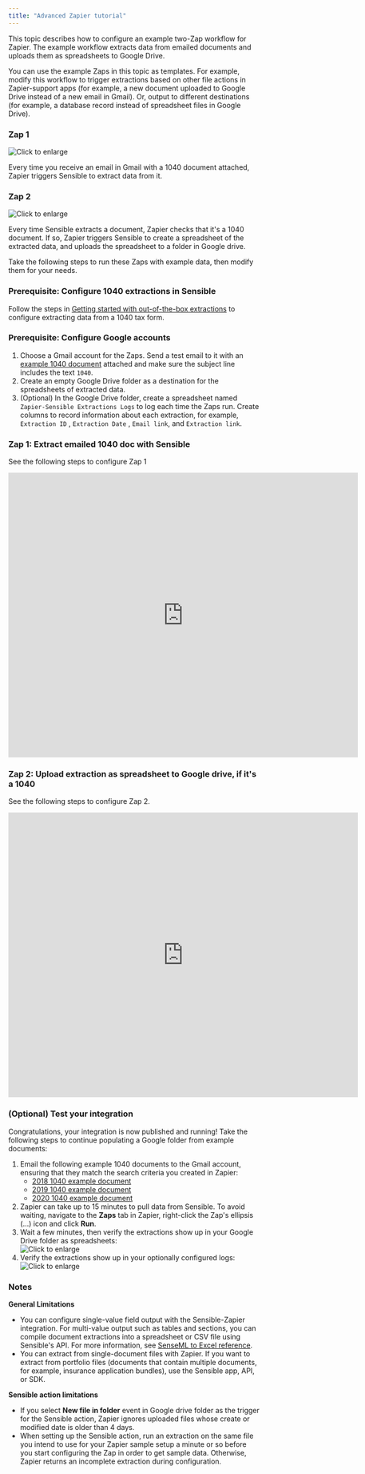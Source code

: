 ```yaml
---
title: "Advanced Zapier tutorial"
---
```


This topic describes how to configure an example two-Zap workflow for Zapier. The example workflow extracts data from emailed documents and uploads them as spreadsheets to Google Drive. 

You can use the example Zaps in this topic as templates. For example, modify this workflow to trigger extractions based on other file actions in Zapier-support apps (for example, a new document uploaded to Google Drive instead of a new email in Gmail). Or, output to different destinations (for example, a database record instead of spreadsheet files in Google Drive).

### Zap 1

![Click to enlarge](/assets/v0/images/screenshots/zapier_action_1.png)

Every time you receive an email in Gmail with a 1040 document attached, Zapier triggers Sensible to extract data from it.

### Zap 2

![Click to enlarge](/assets/v0/images/screenshots/zapier_action_2.png)

Every time Sensible extracts a document, Zapier checks that it's a 1040 document. If so, Zapier triggers Sensible to create a spreadsheet of the extracted data, and uploads the spreadsheet to a folder in Google drive.

Take the following steps to run these Zaps with example data, then modify them for your needs.

### Prerequisite: Configure 1040 extractions in Sensible

Follow the steps in [Getting started with out-of-the-box extractions](/layout-based-extractions/library-quickstart) to configure extracting data from a 1040 tax form. 

### Prerequisite: Configure Google accounts

1. Choose a Gmail account for the Zaps. Send a test email to it with an [example 1040 document](https://github.com/sensible-hq/sensible-configuration-library/raw/main/tax%5Fforms/1040/2021/1040%5F2021%5Fsample.pdf) attached and make sure the subject line includes the text `1040`.
2. Create an empty Google Drive folder as a destination for the spreadsheets of extracted data.
3. (Optional) In the Google Drive folder, create a spreadsheet named `Zapier-Sensible Extractions Logs` to log each time the Zaps run. Create columns to record information about each extraction, for example, `Extraction ID` , `Extraction Date` , `Email link`, and `Extraction link`.

### Zap 1: Extract emailed 1040 doc with Sensible

See the following steps to configure Zap 1

<iframe width="700" src="https://docs.google.com/presentation/d/e/2PACX-1vTFlT9rc8mGJVz1cCs4RJEww7u1I3X857_jikiWxwJoBJfbU-ITFe9h4U1HkVuGFQUlT44EwVmlJECP/embed?start=false&loop=false&delayms=5000" frameborder="0" width="960" height="569" allowfullscreen="true" mozallowfullscreen="true" webkitallowfullscreen="true"></iframe>


### Zap 2: Upload extraction as spreadsheet to Google drive, if it's a 1040

See the following steps to configure Zap 2.

<iframe width="700" src="https://docs.google.com/presentation/d/e/2PACX-1vTMJ5faM9JKFRzEVNym81e1PNuC0sLBi5fBLfJyj1HGIvbgCI8YbWpuPuKZWFABgBRPgun4ziZeUigX/embed?start=false&loop=false&delayms=5000" frameborder="0" width="960" height="569" allowfullscreen="true" mozallowfullscreen="true" webkitallowfullscreen="true"></iframe>

### (Optional) Test your integration

Congratulations, your integration is now published and running! Take the following steps to continue populating a Google folder from example documents:

1. Email the following example 1040 documents to the Gmail account, ensuring that they match the search criteria you created in Zapier:  
   * [2018 1040 example document](https://github.com/sensible-hq/sensible-configuration-library/tree/main/tax%5Fforms/1040/2018)  
   * [2019 1040 example document](https://github.com/sensible-hq/sensible-configuration-library/tree/main/tax%5Fforms/1040/2019)  
   * [2020 1040 example document](https://github.com/sensible-hq/sensible-configuration-library/tree/main/tax%5Fforms/1040/2020)
2. Zapier can take up to 15 minutes to pull data from Sensible. To avoid waiting, navigate to the **Zaps** tab in Zapier, right-click the Zap's ellipsis (...) icon and click **Run**.
3. Wait a few minutes, then verify the extractions show up in your Google Drive folder as spreadsheets:  
![Click to enlarge](/assets/v0/images/screenshots/zapier_action_3.png)
4. Verify the extractions show up in your optionally configured logs:  
![Click to enlarge](/assets/v0/images/screenshots/zapier_action_4.png)

### Notes

**General Limitations**

* You can configure single-value field output with the Sensible-Zapier integration. For multi-value output such as tables and sections, you can compile document extractions into a spreadsheet or CSV file using Sensible's API. For more information, see [SenseML to Excel reference](/integrations/quick-extraction/excel-reference).
* You can extract from single-document files with Zapier. If you want to extract from portfolio files (documents that contain multiple documents, for example, insurance application bundles), use the Sensible app, API, or SDK.

**Sensible action limitations**

* If you select **New file in folder** event in Google drive folder as the trigger for the Sensible action, Zapier ignores uploaded files whose create or modified date is older than 4 days.
* When setting up the Sensible action, run an extraction on the same file you intend to use for your Zapier sample setup a minute or so before you start configuring the Zap in order to get sample data. Otherwise, Zapier returns an incomplete extraction during configuration.